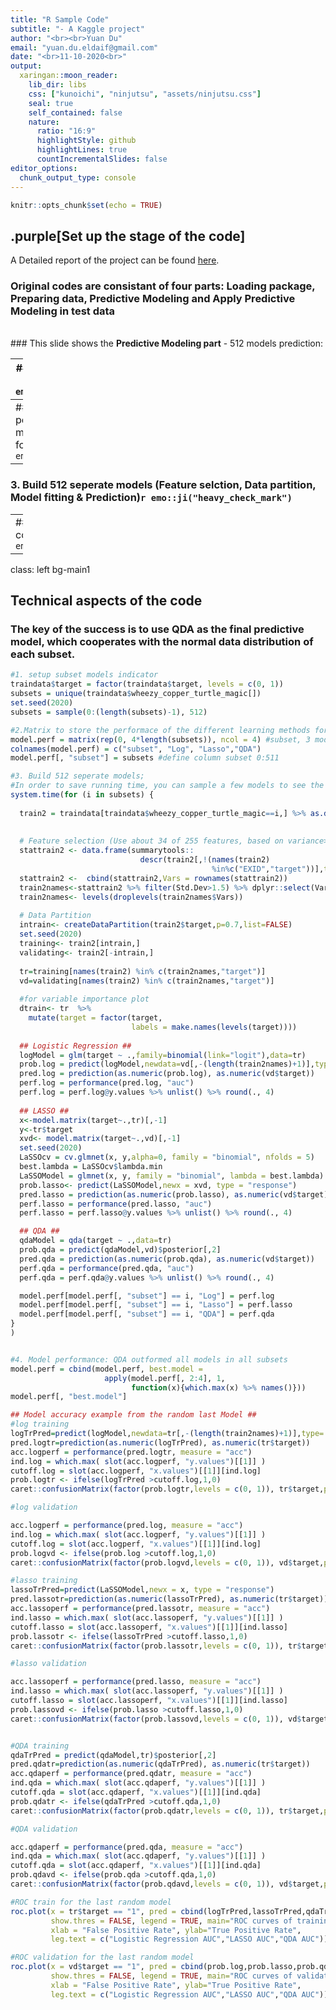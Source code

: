```yaml
---
title: "R Sample Code"
subtitle: "- A Kaggle project"
author: "<br><br>Yuan Du"
email: "yuan.du.eldaif@gmail.com"
date: "<br>11-10-2020<br>"
output:
  xaringan::moon_reader:
    lib_dir: libs
    css: ["kunoichi", "ninjutsu", "assets/ninjutsu.css"]
    seal: true 
    self_contained: false
    nature:
      ratio: "16:9"
      highlightStyle: github
      highlightLines: true
      countIncrementalSlides: false
editor_options: 
  chunk_output_type: console
---
```


```r
knitr::opts_chunk$set(echo = TRUE)
```

## .purple[Set up the stage of the code]
A Detailed report of the project can be found [here](https://yuan-du.com/files/ExamReport.pdf).

### Original codes are consistant of four parts: **Loading  package, Preparing data, Predictive Modeling and Apply Predictive Modeling in test data**
<br>
### This slide shows the **Predictive Modeling part** - 512 models prediction:

--
### 1. Setup subset models indicator `r emo::ji("heavy_check_mark")`

--
### 2. Matrix to store the performance of the different machine learning methods for each subset `r emo::ji("heavy_check_mark")`

--
### 3. Build 512 seperate models (Feature selction, Data partition, Model fitting & Prediction)`r emo::ji("heavy_check_mark")`

--
### 4. Model performance comparison `r emo::ji("heavy_check_mark")`

---
class: left bg-main1

## Technical aspects of the code

### The key of the success is to use QDA as the final predictive model, which cooperates with the normal data distribution of each subset.

```r
#1. setup subset models indicator
traindata$target = factor(traindata$target, levels = c(0, 1)) 
subsets = unique(traindata$wheezy_copper_turtle_magic[])
set.seed(2020)
subsets = sample(0:(length(subsets)-1), 512)

#2.Matrix to store the performace of the different learning methods for each subset
model.perf = matrix(rep(0, 4*length(subsets)), ncol = 4) #subset, 3 models
colnames(model.perf) = c("subset", "Log", "Lasso","QDA")
model.perf[, "subset"] = subsets #define column subset 0:511

#3. Build 512 seperate models; 
#In order to save running time, you can sample a few models to see the performance. 
system.time(for (i in subsets) {
  
  train2 = traindata[traindata$wheezy_copper_turtle_magic==i,] %>% as.data.frame(.)
 
  
  # Feature selection (Use about 34 of 255 features, based on variance>1.5)
  stattrain2 <- data.frame(summarytools::
                             descr(train2[,!(names(train2)
                                             %in%c("EXID","target"))],transpose = TRUE)) 
  stattrain2 <-  cbind(stattrain2,Vars = rownames(stattrain2))
  train2names<-stattrain2 %>% filter(Std.Dev>1.5) %>% dplyr::select(Vars)
  train2names<- levels(droplevels(train2names$Vars))
  
  # Data Partition
  intrain<- createDataPartition(train2$target,p=0.7,list=FALSE)
  set.seed(2020)
  training<- train2[intrain,]
  validating<- train2[-intrain,]
  
  tr=training[names(train2) %in% c(train2names,"target")]
  vd=validating[names(train2) %in% c(train2names,"target")]
  
  #for variable importance plot
  dtrain<- tr  %>%
    mutate(target = factor(target,
                           labels = make.names(levels(target))))
  
  ## Logistic Regression ##
  logModel = glm(target ~ .,family=binomial(link="logit"),data=tr)  
  prob.log = predict(logModel,newdata=vd[,-(length(train2names)+1)],type='response')
  pred.log = prediction(as.numeric(prob.log), as.numeric(vd$target))
  perf.log = performance(pred.log, "auc")
  perf.log = perf.log@y.values %>% unlist() %>% round(., 4)
  
  ## LASSO ##
  x<-model.matrix(target~.,tr)[,-1] 
  y<-tr$target
  xvd<- model.matrix(target~.,vd)[,-1] 
  set.seed(2020)
  LaSSOcv = cv.glmnet(x, y,alpha=0, family = "binomial", nfolds = 5)
  best.lambda = LaSSOcv$lambda.min
  LaSSOModel = glmnet(x, y, family = "binomial", lambda = best.lambda)
  prob.lasso<- predict(LaSSOModel,newx = xvd, type = "response")
  pred.lasso = prediction(as.numeric(prob.lasso), as.numeric(vd$target))
  perf.lasso = performance(pred.lasso, "auc")
  perf.lasso = perf.lasso@y.values %>% unlist() %>% round(., 4)

  ## QDA ##
  qdaModel = qda(target ~ .,data=tr)
  prob.qda = predict(qdaModel,vd)$posterior[,2]
  pred.qda = prediction(as.numeric(prob.qda), as.numeric(vd$target))
  perf.qda = performance(pred.qda, "auc")
  perf.qda = perf.qda@y.values %>% unlist() %>% round(., 4)

  model.perf[model.perf[, "subset"] == i, "Log"] = perf.log
  model.perf[model.perf[, "subset"] == i, "Lasso"] = perf.lasso
  model.perf[model.perf[, "subset"] == i, "QDA"] = perf.qda
}
)


#4. Model performance: QDA outformed all models in all subsets
model.perf = cbind(model.perf, best.model = 
                     apply(model.perf[, 2:4], 1, 
                           function(x){which.max(x) %>% names()}))
model.perf[, "best.model"]

## Model accuracy example from the random last Model ##
#log training 
logTrPred=predict(logModel,newdata=tr[,-(length(train2names)+1)],type='response')
pred.logtr=prediction(as.numeric(logTrPred), as.numeric(tr$target))
acc.logperf = performance(pred.logtr, measure = "acc")
ind.log = which.max( slot(acc.logperf, "y.values")[[1]] )
cutoff.log = slot(acc.logperf, "x.values")[[1]][ind.log]
prob.logtr <- ifelse(logTrPred >cutoff.log,1,0)
caret::confusionMatrix(factor(prob.logtr,levels = c(0, 1)), tr$target,positive="1")

#log validation

acc.logperf = performance(pred.log, measure = "acc")
ind.log = which.max( slot(acc.logperf, "y.values")[[1]] )
cutoff.log = slot(acc.logperf, "x.values")[[1]][ind.log]
prob.logvd <- ifelse(prob.log >cutoff.log,1,0)
caret::confusionMatrix(factor(prob.logvd,levels = c(0, 1)), vd$target,positive="1")

#lasso training
lassoTrPred=predict(LaSSOModel,newx = x, type = "response")
pred.lassotr=prediction(as.numeric(lassoTrPred), as.numeric(tr$target))
acc.lassoperf = performance(pred.lassotr, measure = "acc")
ind.lasso = which.max( slot(acc.lassoperf, "y.values")[[1]] )
cutoff.lasso = slot(acc.lassoperf, "x.values")[[1]][ind.lasso]
prob.lassotr <- ifelse(lassoTrPred >cutoff.lasso,1,0)
caret::confusionMatrix(factor(prob.lassotr,levels = c(0, 1)), tr$target,positive="1")

#lasso validation

acc.lassoperf = performance(pred.lasso, measure = "acc")
ind.lasso = which.max( slot(acc.lassoperf, "y.values")[[1]] )
cutoff.lasso = slot(acc.lassoperf, "x.values")[[1]][ind.lasso]
prob.lassovd <- ifelse(prob.lasso >cutoff.lasso,1,0)
caret::confusionMatrix(factor(prob.lassovd,levels = c(0, 1)), vd$target,positive="1")


#QDA training
qdaTrPred = predict(qdaModel,tr)$posterior[,2]
pred.qdatr=prediction(as.numeric(qdaTrPred), as.numeric(tr$target))
acc.qdaperf = performance(pred.qdatr, measure = "acc")
ind.qda = which.max( slot(acc.qdaperf, "y.values")[[1]] )
cutoff.qda = slot(acc.qdaperf, "x.values")[[1]][ind.qda]
prob.qdatr <- ifelse(qdaTrPred >cutoff.qda,1,0)
caret::confusionMatrix(factor(prob.qdatr,levels = c(0, 1)), tr$target,positive="1")

#QDA validation

acc.qdaperf = performance(pred.qda, measure = "acc")
ind.qda = which.max( slot(acc.qdaperf, "y.values")[[1]] )
cutoff.qda = slot(acc.qdaperf, "x.values")[[1]][ind.qda]
prob.qdavd <- ifelse(prob.qda >cutoff.qda,1,0)
caret::confusionMatrix(factor(prob.qdavd,levels = c(0, 1)), vd$target,positive="1")

#ROC train for the last random model
roc.plot(x = tr$target == "1", pred = cbind(logTrPred,lassoTrPred,qdaTrPred),
         show.thres = FALSE, legend = TRUE, main="ROC curves of training Data",
         xlab = "False Positive Rate", ylab="True Positive Rate",
         leg.text = c("Logistic Regression AUC","LASSO AUC","QDA AUC"))$roc.vol

#ROC validation for the last random model
roc.plot(x = vd$target == "1", pred = cbind(prob.log,prob.lasso,prob.qda),
         show.thres = FALSE, legend = TRUE, main="ROC curves of validation Data",
         xlab = "False Positive Rate", ylab="True Positive Rate",
         leg.text = c("Logistic Regression AUC","LASSO AUC","QDA AUC"))$roc.vol
```








